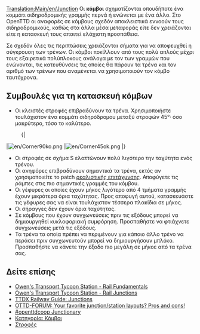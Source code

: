 [[Translation:Main/en/Junction]]{{Μενού διασταυρώσεων/El}}
Οι '''κόμβοι''' σχηματίζονται οπουδήποτε ένα κομμάτι σιδηροδρομικής γραμμής περνά ή ενώνεται με ένα άλλο. Στο OpenTTD οι αναφορές σε κόμβους σχεδόν αποκλειστικά εννοούν τους σιδηροδρομικούς, καθώς στα άλλα μέσα μεταφοράς είτε δεν χρειάζονται είτε η κατασκευή τους απαιτεί ελάχιστη προσπάθεια.

Σε σχεδόν όλες τις περιπτώσεις χρειάζονται σήματα για να αποφευχθεί η σύγκρουση των τρένων. Οι κόμβοι ποκίλλουν από τους πολύ απλούς μέχρι τους εξαιρετικά πολύπλοκους ανάλογα με τον των γραμμών που ενώνονται, τις κατευθύνσεις τις οποίες θα πάρουν τα τρένα και τον αριθμό των τρένων που αναμένεται να χρησιμοποιούν τον κόμβο ταυτόχρονα.

==Συμβουλές για τη κατασκευή κόμβων==

* Οι κλειστές στροφές επιβραδύνουν τα τρένα. Χρησιμοποιήστε τουλάχιστον ένα κομμάτι σιδηρόδρομου μεταξύ στροφών 45&deg;· όσο μακρύτερο, τόσο το καλύτερο.
:{|
|[[File:en/Corner90ko.png]]
|[[File:en/Corner45ok.png]]
|}
* Οι στροφές σε σχήμα S ελαττώνουν πολύ λιγότερο την ταχύτητα ενός τρένου.
* Οι ανηφόρες επιβραδύνουν σημαντικά τα τρένα, εκτός αν χρησιμοποιείτε το patch [[Main/el/Ρεαλιστική επιτάχυνση|ρεαλιστικής επιτάχυνσης]]. Αποφύγετε τις ράμπες στις πιο σημαντικές γραμμές του κόμβου.
* Οι γέφυρες οι οποίες έχουν μήκος λιγότερο από 4 τμήματα γραμμής έχουν μικρότερα όρια ταχύτητας. Προς αποφυγή αυτού, κατασκευάστε τις γέφυρες σας να είναι τουλάχιστον τέσσερα πλακίδια σε μήκος.
* Οι σήραγγες δεν έχουν όρια ταχύτητας.
* Σε κόμβους που έχουν συγχωνεύσεις πριν τις εξόδους μπορεί να δημιουργηθεί κυκλοφοριακή συμφόρηση. Προσπαθήστε να φτιάχνετε συγχωνεύσεις μετά τις εξόδους.
* Τα τρένα τα οποία πρέπει να περιμένουν για κάποιο άλλο τρένο να περάσει πριν συγχωνευτούν μπορεί να δημιουργήσουν μπλόκο. Προσπαθήστε να κάνετε την έξοδο πιο μεγάλη σε μήκοε από τα τρένα σας.

==Δείτε επίσης==
* [http://www.transporttycoon.net/rail Owen's Transport Tycoon Station - Rail Fundamentals]
* [http://www.transporttycoon.net/junctions Owen's Transport Tycoon Station - Rail Junctions]
* [http://uwe.s2000.ws/ttdx/network/junctions.php?lang=en TTDX Railway Guide: Junctions]
* [http://www.tt-forums.net/viewtopic.php?p=251709#251709 OTTD-FORUM: Your favorite junction/station layouts? Pros and cons!]
* [http://wiki.openttdcoop.org/Junctionary #openttdcoop Junctionary]
* [[Category/el/Κόμβοι|Κατηγορία: Κόμβοι]]
* [[Main/el/Στροφές|Στροφές]]